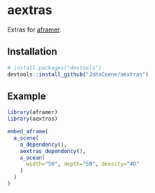 # aextras

Extras for [aframer](https://aframer.john-coene.com/).

## Installation

```r
# install.packages("devtools")
devtools::install_github("JohnCoene/aextras")
```

## Example

```r
library(aframer)
library(aextras)

embed_aframe(
  a_scene(
    a_dependency(),
    aextras_dependency(),
    a_ocean(
      width="50", depth="50", density="40"
    )
  )
)
```

